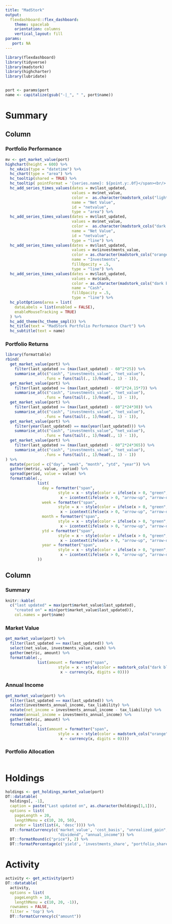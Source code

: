 ```yaml
---
title: "MadStork"
output: 
  flexdashboard::flex_dashboard:
    theme: spacelab
    orientation: columns
    vertical_layout: fill
params:
   port: NA
---    
```



```r
library(flexdashboard)
library(tidyverse)
library(madstork)
library(highcharter)
library(lubridate)


port <- params$port
name <- capitalize(gsub("-|_", " ", port$name))
```


Summary
=====================================  


Column {data-width=700}
-----------------------------------------------------------------------

### Portfolio Performance

```r

mv <- get_market_value(port)
highchart(height = 600) %>% 
  hc_xAxis(type = "datetime") %>%
  hc_chart(type = "area") %>%
  hc_tooltip(shared = TRUE) %>% 
  hc_tooltip( pointFormat = '{series.name}: ${point.y:.0f}</span><br/>') %>%
  hc_add_series_times_values(dates = mv$last_updated,
                             values = mv$net_value,
                             color =  as.character(madstork_cols("light grey")),
                             name = "Net Value",
                             id = "netvalue",
                             type = "area") %>% 
  hc_add_series_times_values(dates = mv$last_updated,
                             values = mv$net_value,
                             color =  as.character(madstork_cols("dark grey")),
                             name = "Net Value",
                             id = "netvalue",
                             type = "line") %>% 
  hc_add_series_times_values(dates = mv$last_updated,
                             values = mv$investments_value,
                             color = as.character(madstork_cols("orange")),
                             name = "Investments",
                             fillOpacity = .5,
                             type = "line") %>%
  hc_add_series_times_values(dates = mv$last_updated,
                             values = mv$cash,
                             color = as.character(madstork_cols("dark blue")),
                             name = "Cash",
                             fillOpacity = .5,
                             type = "line") %>%
  hc_plotOptions(area = list(
    dataLabels = list(enabled = FALSE),
    enableMouseTracking = TRUE)
  ) %>% 
  hc_add_theme(hc_theme_smpl()) %>% 
  hc_title(text = "MadStork Portfolio Performance Chart") %>% 
  hc_subtitle(text = name)

```


### Portfolio Returns

```r
library(formattable)
rbind(
  get_market_value(port) %>% 
    filter(last_updated >= (max(last_updated) - 60^2*25)) %>%
    summarise_at(c("cash", "investments_value", "net_value"),
                 .funs = funs(tail(., 1)/head(., 1) - 1)),
  get_market_value(port) %>% 
    filter(last_updated >= (max(last_updated) - 60^2*24.15*7)) %>%
    summarise_at(c("cash", "investments_value", "net_value"),
                 .funs = funs(tail(., 1)/head(., 1) - 1)),
  get_market_value(port) %>% 
    filter(last_updated >= (max(last_updated) - 60^2*24*30)) %>%
    summarise_at(c("cash", "investments_value", "net_value"),
                 .funs = funs(tail(., 1)/head(., 1) - 1)),
  get_market_value(port) %>% 
    filter(year(last_updated) == max(year(last_updated))) %>%
    summarise_at(c("cash", "investments_value", "net_value"),
                 .funs = funs(tail(., 1)/head(., 1) - 1)),
  get_market_value(port) %>% 
    filter(last_updated >= (max(last_updated) - 60^2*24*365)) %>%
    summarise_at(c("cash", "investments_value", "net_value"),
                 .funs = funs(tail(., 1)/head(., 1) - 1))
) %>% 
  mutate(period = c("day", "week", "month", "ytd", "year")) %>% 
  gather(metric, value, -period) %>%
  spread(period, value = value) %>% 
  formattable(.,
              list(
                day = formatter("span",
                       style = x ~ style(color = ifelse(x > 0, "green", "red")),
                        x ~ icontext(ifelse(x > 0, "arrow-up", "arrow-down"), percent(x))),
                week = formatter("span",
                       style = x ~ style(color = ifelse(x > 0, "green", "red")),
                        x ~ icontext(ifelse(x > 0, "arrow-up", "arrow-down"), percent(x))),
                month = formatter("span",
                       style = x ~ style(color = ifelse(x > 0, "green", "red")),
                        x ~ icontext(ifelse(x > 0, "arrow-up", "arrow-down"), percent(x))),
                ytd = formatter("span",
                       style = x ~ style(color = ifelse(x > 0, "green", "red")),
                        x ~ icontext(ifelse(x > 0, "arrow-up", "arrow-down"), percent(x))),
                year = formatter("span",
                       style = x ~ style(color = ifelse(x > 0, "green", "red")),
                        x ~ icontext(ifelse(x > 0, "arrow-up", "arrow-down"), percent(x)))
              ))

```



Column {data-width=300}
-----------------------------------------------------------------------

### Summary

```r
knitr::kable(
  c("last updated" = max(port$market_value$last_updated),
    "created on" = min(port$market_value$last_updated)),
    col.names = port$name)
```


### Market Value

```r
get_market_value(port) %>% 
  filter(last_updated == max(last_updated)) %>% 
  select(net_value, investments_value, cash) %>%
  gather(metric, amount) %>% 
  formattable(.,
              list(amount = formatter("span",
                       style = x ~ style(color = madstork_cols("dark blue"), font.weight = "bold"),
                        x ~ currency(x, digits = 0))))
```


### Annual Income

```r
get_market_value(port) %>% 
  filter(last_updated == max(last_updated)) %>% 
  select(investments_annual_income, tax_liability) %>%
  mutate(net_income = investments_annual_income - tax_liability) %>% 
  rename(annual_income = investments_annual_income) %>% 
  gather(metric, amount) %>% 
  formattable(.,
              list(amount = formatter("span",
                       style = x ~ style(color = madstork_cols("orange"), font.weight = "bold"),
                        x ~ currency(x, digits = 0))))
```


### Portfolio Allocation

```r

```


Holdings
=====================================  

```r
holdings <- get_holdings_market_value(port)
DT::datatable(
  holdings[, -1],
  caption = paste("Last updated on", as.character(holdings[1,1])),
  options = list(
    pageLength = 20,
    lengthMenu = c(10, 20, 50),
    order = list(list(4, 'desc')))) %>%
  DT::formatCurrency(c('market_value', 'cost_basis', "unrealized_gain",
                       "dividend", "annual_income")) %>%
  DT::formatRound(c("price"), 2) %>% 
  DT::formatPercentage(c('yield', 'investments_share', "portfolio_share"), 2)

```


Activity
=====================================  

```r
activity <- get_activity(port)
DT::datatable(
  activity,
  options = list(
    pageLength = 10,
    lengthMenu = c(10, 20, -1)),
  rownames = FALSE,
  filter = 'top') %>% 
  DT::formatCurrency(c("amount"))

```


